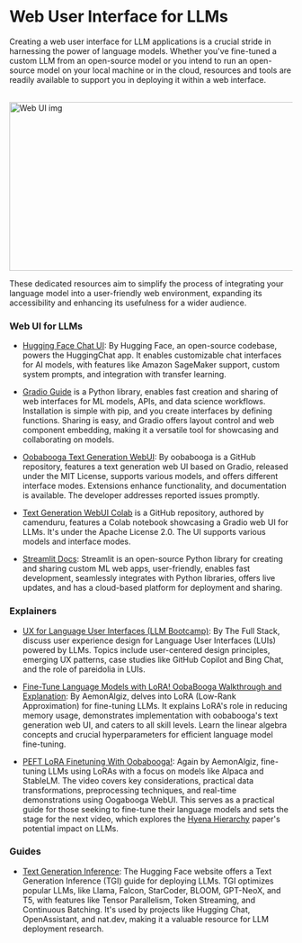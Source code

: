 # Web User Interface for LLMs

Creating a web user interface for LLM applications is a crucial stride in harnessing the power of language models. Whether you've fine-tuned a custom LLM from an open-source model or you intend to run an open-source model on your local machine or in the cloud, resources and tools are readily available to support you in deploying it within a web interface.

<br/>


<div style={{ position: "relative" }}>
  <Image
    src="/static/img/webUI.png"
    alt="Web UI img"
    height="300"
    width="850"
    priority
  />
</div>

These dedicated resources aim to simplify the process of integrating your language model into a user-friendly web environment, expanding its accessibility and enhancing its usefulness for a wider audience.

### Web UI for LLMs

- [Hugging Face Chat UI](https://github.com/huggingface/chat-ui): By Hugging Face, an open-source codebase, powers the HuggingChat app. It enables customizable chat interfaces for AI models, with features like Amazon SageMaker support, custom system prompts, and integration with transfer learning.

- [Gradio Guide](https://www.gradio.app/guides) is a Python library, enables fast creation and sharing of web interfaces for ML models, APIs, and data science workflows. Installation is simple with pip, and you create interfaces by defining functions. Sharing is easy, and Gradio offers layout control and web component embedding, making it a versatile tool for showcasing and collaborating on models.

- [Oobabooga Text Generation WebUI](https://github.com/oobabooga/text-generation-webui): By oobabooga is a GitHub repository, features a text generation web UI based on Gradio, released under the MIT License, supports various models, and offers different interface modes. Extensions enhance functionality, and documentation is available. The developer addresses reported issues promptly.

- [Text Generation WebUI Colab](https://github.com/camenduru/text-generation-webui-colab) is a GitHub repository, authored by camenduru, features a Colab notebook showcasing a Gradio web UI for LLMs. It's under the Apache License 2.0. The UI supports various models and interface modes.

- [Streamlit Docs](https://docs.streamlit.io/): Streamlit is an open-source Python library for creating and sharing custom ML web apps, user-friendly, enables fast development, seamlessly integrates with Python libraries, offers live updates, and has a cloud-based platform for deployment and sharing.

### Explainers

- [UX for Language User Interfaces (LLM Bootcamp)](https://www.youtube.com/watch?v=l5mG4z343qg): By The Full Stack, discuss user experience design for Language User Interfaces (LUIs) powered by LLMs. Topics include user-centered design principles, emerging UX patterns, case studies like GitHub Copilot and Bing Chat, and the role of pareidolia in LUIs.

- [Fine-Tune Language Models with LoRA! OobaBooga Walkthrough and Explanation](https://www.youtube.com/watch?v=7pdEK9ckDQ8): By AemonAlgiz, delves into LoRA (Low-Rank Approximation) for fine-tuning LLMs. It explains LoRA's role in reducing memory usage, demonstrates implementation with oobabooga's text generation web UI, and caters to all skill levels. Learn the linear algebra concepts and crucial hyperparameters for efficient language model fine-tuning.

- [PEFT LoRA Finetuning With Oobabooga!](https://www.youtube.com/watch?v=LjJ8hgnTYfs): Again by AemonAlgiz, fine-tuning LLMs using LoRAs with a focus on models like Alpaca and StableLM. The video covers key considerations, practical data transformations, preprocessing techniques, and real-time demonstrations using Oogabooga WebUI. This serves as a practical guide for those seeking to fine-tune their language models and sets the stage for the next video, which explores the [Hyena Hierarchy](https://arxiv.org/abs/2302.10866) paper's potential impact on LLMs.

### Guides

- [Text Generation Inference](https://huggingface.co/docs/text-generation-inference/index): The Hugging Face website offers a Text Generation Inference (TGI) guide for deploying LLMs. TGI optimizes popular LLMs, like Llama, Falcon, StarCoder, BLOOM, GPT-NeoX, and T5, with features like Tensor Parallelism, Token Streaming, and Continuous Batching. It's used by projects like Hugging Chat, OpenAssistant, and nat.dev, making it a valuable resource for LLM deployment research.
